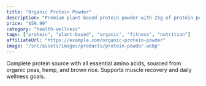 ```yaml
---
title: "Organic Protein Powder"
description: "Premium plant-based protein powder with 25g of protein per serving, perfect for post-workout recovery and daily nutrition."
price: "$59.99"
category: "health-wellness"
tags: ["protein", "plant-based", "organic", "fitness", "nutrition"]
affiliateUrl: "https://example.com/organic-protein-powder"
image: "/src/assets/images/products/protein-powder.webp"
---
```


Complete protein source with all essential amino acids, sourced from organic peas, hemp, and brown rice. Supports muscle recovery and daily wellness goals.
